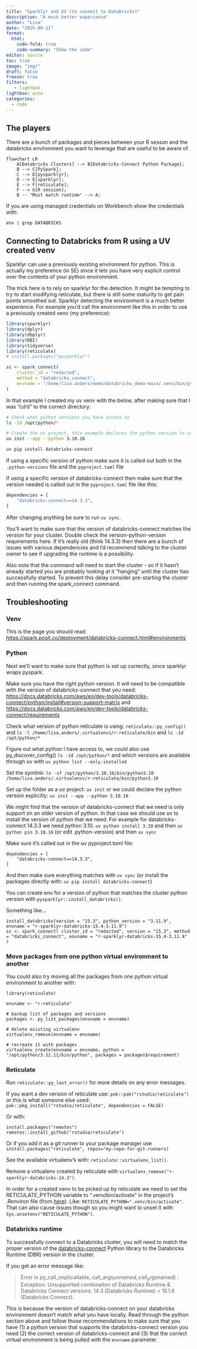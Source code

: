 ```yaml
---
title: "Sparklyr and UV (to connect to Databricks)"
description: "A much better experience"
author: "Lisa"
date: "2025-09-11"
format:
  html:
    code-fold: true
    code-summary: "Show the code"
editor: source
toc: true
image: "img/"
draft: false
freeze: true
filters:
   - lightbox
lightbox: auto
categories:
  - code
---
```


## The players

There are a bunch of packages and pieces between your R sesson and the databricks environment you want to leverage that are useful to be aware of. 

```mermaid
flowchart LR
    A[Databricks Clusters] --> B{Databricks-Connect Python Package};
    B --> C[PySpark];
    C --> D[pysparklyr];
    D --> E[sparklyr];
    E --> F[reticulate];
    F --> G[R session];
    B -- "Must match runtime" --> A;
```

If you are using managed credentials on Workbench show the credentials with:

`env | grep DATABRICKS`

## Connecting to Databricks from R using a UV created venv

Sparklyr can use a previously existing environment for python. This is actually my preference (in SE) since it lets you have very explicit control over the contents of your python environment.

The trick here is to rely on sparklyr for the detection. It might be tempting to try to start modifying reticulate, but there is still some maturity to get pain points smoothed out. Sparklyr detecting the environment is a much better experience. For example you'd call the environment like this in order to use a previously created venv (my preference):

``` r
library(sparklyr)
library(dplyr)
library(dbplyr)
library(DBI)
library(tidyverse)
library(reticulate)
# install.packages("pysparklyr")

sc <- spark_connect(
    cluster_id = "redacted",
    method = "databricks_connect",
    envname = "/home/lisa.anders/demo/databricks_demo-main/.venv/bin/python",
)
```

In that example I created my uv venv with the below, after making sure that I was "cd'd" to the correct directory:

``` bash
# Check what python versions you have access to
ls -1d /opt/python/*

# Create the uv project, this example declares the python version to use explicitly. Make sure this matches a version you have access to.
uv init --app --python 3.10.16

uv pip install databricks-connect
```

If using a specific version of python make sure it is called out both in the `.python-versions` file and the `pyproject.toml` file

If using a specific version of databricks-connect then make sure that the version needed is called out in the `pyproject.toml` file like this:

``` bash
dependencies = [
    "databricks-connect==14.3.3",
]
```

After changing anything be sure to run `uv sync`.

You'll want to make sure that the version of databricks-connect matches the version for your cluster. Double check the version-python-version requirements here. If it's really old (think 14.3.3) then there are a bunch of issues with various dependencies and I'd recommend talking to the cluster owner to see if upgrading the runtime is a possibility.

Also note that the command will need to start the cluster - so if it hasn't already started you are probably looking at it "hanging" until the cluster has successfully started. To prevent this delay consider pre-starting the cluster and then running the spark_connect command.

## Troubleshooting

### Venv

This is the page you should read: <https://spark.posit.co/deployment/databricks-connect.html#environments>

### Python

Next we'll want to make sure that python is set up correctly, since sparklyr wraps pyspark.

Make sure you have the right python version. It will need to be compatible with the version of databricks-connect that you need: <https://docs.databricks.com/aws/en/dev-tools/databricks-connect/python/install#version-support-matrix> and <https://docs.databricks.com/aws/en/dev-tools/databricks-connect/requirements>

Check what version of python reticulate is using: `reticulate::py_config()` and `ls -l /home/lisa.anders/.virtualenvs/r-reticulate/bin` and `ls -1d /opt/python/*`

Figure out what python I have access to, we could also use py_discover_config() `ls -1d /opt/python/*` and which versions are available through uv with `uv python list --only-installed`

Set the symlink: `ln -sf /opt/python/3.10.16/bin/python3.10 /home/lisa.anders/.virtualenvs/r-reticulate/bin/python3.10`

Set up the folder as a uv project: `uv init` or we could declare the python version explicitly: `uv init --app --python 3.10.16`

We might find that the version of databricks-connect that we need is only support on an older version of python. In that case we should use uv to install the version of python that we need. For example for databricks-connect 14.3.3 we need python 3.10. `uv python install 3.10` and then `uv python pin 3.10.16` (or edit .python-version) and then `uv sync`

Make sure it's called out in the uv pyproject.toml file:

```         
dependencies = [
    "databricks-connect==14.3.3",
]
```

And then make sure everything matches with `uv sync` (or install the packages directly with: `uv pip install databricks-connect`)

You can create env for a version of python that matches the cluster python version with `pysparklyr::install_databricks()`.

Something like…

```         
install_databricks(version = "15.3", python_version = "3.11.9", envname = "r-sparklyr-databricks-15.4-3.11.9") 
sc <- spark_connect( cluster_id = "redacted", version = "15.3", method = "databricks_connect", envname = "r-sparklyr-databricks-15.4-3.11.9" )
```

### Move packages from one python virtual environment to another

You could also try moving all the packages from one python virtual environment to another with:

```         
library(reticulate)

envname <- "r-reticulate"

# backup list of packages and versions
packages <- py_list_packages(envname = envname)

# delete existing virtualenv
virtualenv_remove(envname = envname)

# recreate it with packages
virtualenv_create(envname = envname, python = "/opt/python/3.12.11/bin/python", packages = packages$requirement)
```

### Reticulate

Run `reticulate::py_last_error()` for more details on any error messages.

If you want a dev version of reticulate use: `pak::pak("rstudio/reticulate")` or this is what someone else used: `pak::pkg_install("rstudio/reticulate", dependencies = FALSE)`

Or with:

```         
install.packages("remotes")
remotes::install_github("rstudio/reticulate")
```

Or if you add it as a git runner to your package manager use `install.packages("reticulate", repos="my-repo-for-git-runners)`

See the available virtualenv's with: `reticulate::virtualenv_list()`.

Remove a virtualenv created by reticulate with `virtualenv_remove("r-sparklyr-databricks-14.3")`.

In order for a created venv to be picked up by reticulate we need to set the RETICULATE_PYTHON variable to ".venv/bin/activate" in the project's .Renviron file (from [here](https://ryjohnson09.quarto.pub/stepping-stones/docs/R/reticulate/proj-settings.html)). Like: `RETICULATE_PYTHON=".venv/bin/activate"`. That can also cause issues though so you might want to unset it with `Sys.unsetenv("RETICULATE_PYTHON")`.

### Databricks runtime

To successfully connect to a Databricks cluster, you will need to match the proper version of the [databricks-connect](https://pypi.org/project/databricks-connect/) Python library to the Databricks Runtime (DBR) version in the cluster.

If you get an error message like:

> Error in py_call_impl(callable, call_args$unnamed, call_args$named) : Exception: Unsupported combination of Databricks Runtime & Databricks Connect versions: 14.3 (Databricks Runtime) \< 16.1.6 (Databricks Connect).

This is because the version of databricks-connect on your databricks environment doesn't match what you have locally. Read through the python section above and follow those recommendations to make sure that you have (1) a python version that supports the databricks-connect version you need (2) the correct version of databricks-connect and (3) that the correct virtual environment is being pulled with the `envname` parameter.
